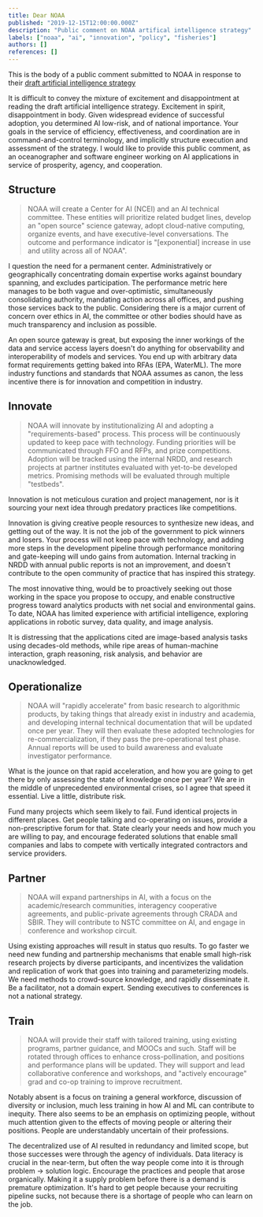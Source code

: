 ```yaml
---
title: Dear NOAA
published: "2019-12-15T12:00:00.000Z"
description: "Public comment on NOAA artifical intelligence strategy"
labels: ["noaa", "ai", "innovation", "policy", "fisheries"]
authors: []
references: []
---
```


This is the body of a public comment submitted to NOAA in response to their [draft artificial intelligence strategy](https://nrc.noaa.gov/Portals/0/Draft%20NOAA%20AI%20Strategy_v1-6.1_11.13.2019_update.pdf?ver=2019-11-14-111103-647)

It is difficult to convey the mixture of excitement and disappointment at reading the draft artificial intelligence strategy. Excitement in spirit, disappointment in body. Given widespread evidence of successful adoption, you determined AI low-risk, and of national importance. Your goals in the service of efficiency, effectiveness, and coordination are in command-and-control terminology, and implicitly structure execution and assessment of the strategy. I would like to provide this public comment, as an oceanographer and software engineer working on AI applications in service of prosperity, agency, and cooperation.

## Structure

> NOAA will create a Center for AI (NCEI) and an AI technical committee. These entities will prioritize related budget lines, develop an "open source" science gateway, adopt cloud-native computing, organize events, and have executive-level conversations. The outcome and performance indicator is "[exponential] increase in use and utility across all of NOAA".

I question the need for a permanent center. Administratively or geographically concentrating domain expertise works against boundary spanning, and excludes participation. The performance metric here manages to be both vague and over-optimistic, simultaneously consolidating authority, mandating action across all offices, and pushing those services back to the public. Considering there is a major current of concern over ethics in AI, the committee or other bodies should have as much transparency and inclusion as possible.

An open source gateway is great, but exposing the inner workings of the data and service access layers doesn't do anything for observability and interoperability of models and services. You end up with arbitrary data format requirements getting baked into RFAs (EPA, WaterML). The more industry functions and standards that NOAA assumes as canon, the less incentive there is for innovation and competition in industry.

## Innovate

> NOAA will innovate by institutionalizing AI and adopting a "requirements-based" process. This process will be continuously updated to keep pace with technology. Funding priorities will be communicated through FFO and RFPs, and prize competitions. Adoption will be tracked using the internal NRDD, and research projects at partner institutes evaluated with yet-to-be developed metrics. Promising methods will be evaluated through multiple "testbeds".

Innovation is not meticulous curation and project management, nor is it sourcing your next idea through predatory practices like competitions. 

Innovation is giving creative people resources to synthesize new ideas, and getting out of the way. It is not the job of the government to pick winners and losers. Your process will not keep pace with technology, and adding more steps in the development pipeline through performance monitoring and gate-keeping will undo gains from automation. Internal tracking in NRDD with annual public reports is not an improvement, and doesn't contribute to the open community of practice that has inspired this strategy.

The most innovative thing, would be to proactively seeking out those working in the space you propose to occupy, and enable constructive progress toward analytics products with net social and environmental gains. To date, NOAA has limited experience with artificial intelligence, exploring applications in robotic survey, data quality, and image analysis.
 
It is distressing that the applications cited are image-based analysis tasks using decades-old methods, while ripe areas of human-machine interaction, graph reasoning, risk analysis, and behavior are unacknowledged.

## Operationalize

> NOAA will "rapidly accelerate" from basic research to algorithmic products, by taking things that already exist in industry and academia, and developing internal technical documentation that will be updated once per year. They will then evaluate these adopted technologies for re-commercialization, if they pass the pre-operational test phase. Annual reports will be used to build awareness and evaluate investigator performance.

What is the jounce on that rapid acceleration, and how you are going to get there by only assessing the state of knowledge once per year? We are in the middle of unprecedented environmental crises, so I agree that speed it essential. Live a little, distribute risk. 

Fund many projects which seem likely to fail. Fund identical projects in different places. Get people talking and co-operating on issues, provide a non-prescriptive forum for that. State clearly your needs and how much you are willing to pay, and encourage federated solutions that enable small companies and labs to compete with vertically integrated contractors and service providers.

## Partner

> NOAA will expand partnerships in AI, with a focus on the academic/research communities, interagency cooperative agreements, and public-private agreements through CRADA and SBIR. They will contribute to NSTC committee on AI, and engage in conference and workshop circuit.

Using existing approaches will result in status quo results. To go faster we need new funding and partnership mechanisms that enable small high-risk research projects by diverse participants, and incentivizes the validation and replication of work that goes into training and parameterizing models. We need methods to crowd-source knowledge, and rapidly disseminate it. Be a facilitator, not a domain expert. Sending executives to conferences is not a national strategy.

## Train

> NOAA will provide their staff with tailored training, using existing programs, partner guidance, and MOOCs and such. Staff will be rotated through offices to enhance cross-pollination, and positions and performance plans will be updated. They will support and lead collaborative conference and workshops, and "actively encourage" grad and co-op training to improve recruitment.

Notably absent is a focus on training a general workforce, discussion of diversity or inclusion, much less training in how AI and ML can contribute to inequity. There also seems to be an emphasis on optimizing people, without much attention given to the effects of moving people or altering their positions. People are understandably uncertain of their professions.

The decentralized use of AI resulted in redundancy and limited scope, but those successes were through the agency of individuals. Data literacy is crucial in the near-term, but often the way people come into it is through problem -> solution logic. Encourage the practices and people that arose organically. Making it a supply problem before there is a demand is premature optimization. It's hard to get people because your recruiting pipeline sucks, not because there is a shortage of people who can learn on the job.
